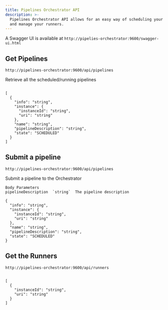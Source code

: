 ```yaml
---
title: Pipelines Orchestrator API
description: >-
  Pipelines Orchestrator API allows for an easy way of scheduling your pipelines
  and manage your runners.
---
```



A Swagger UI is available at `http://pipelies-orchestrator:9600/swagger-ui.html`

## <HeadingWrapper><HttpButton /> Get Pipelines</HeadingWrapper>

`http://pipelines-orchestrator:9600/api/pipelines`

Retrieve all the scheduled/running pipelines

<MultiCodeBlock>

```request

```

```response
[
  {
    "info": "string",
    "instance": {
      "instanceId": "string",
      "uri": "string"
    },
    "name": "string",
    "pipelineDescription": "string",
    "state": "SCHEDULED"
  }
]
```

</MultiCodeBlock>

## <HeadingWrapper><HttpButton isPost={true} /> Submit a pipeline</HeadingWrapper>

`http://pipelines-orchestrator:9600/api/pipelines`

Submit a pipeline to the Orchestrator

<MultiCodeBlock>

```request
Body Parameters
pipelineDescription  `string`  The pipeline description

```

```response
{
  "info": "string",
  "instance": {
    "instanceId": "string",
    "uri": "string"
  },
  "name": "string",
  "pipelineDescription": "string",
  "state": "SCHEDULED"
}
```

</MultiCodeBlock>

## <HeadingWrapper><HttpButton /> Get the Runners</HeadingWrapper>

`http://pipelines-orchestrator:9600/api/runners`

<MultiCodeBlock>

```request

```

```response
[
  {
    "instanceId": "string",
    "uri": "string"
  }
]
```

</MultiCodeBlock>
